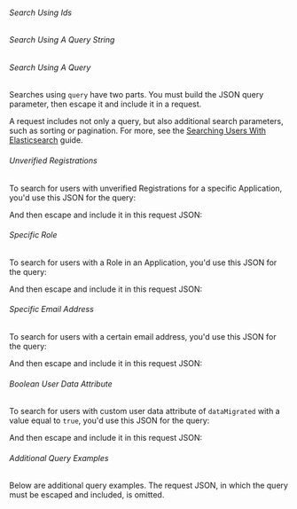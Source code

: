 
###### Search Using Ids

<JSON title="Example Request JSON searching by [field]#ids#" src="users/search-ids-request.json" />

###### Search Using A Query String

<JSON title="Example Request JSON searching by [field]#queryString# for users with an email address matching a pattern" src="users/search-queryString-email-request.json" />

<JSON title="Example Request JSON searching by [field]#queryString# for users belonging to a specific group" src="users/search-queryString-group-request.json" />

<JSON title="Example Request JSON searching by [field]#queryString# for users of a specific tenant. A global API key must be used, and you may not use the `X-FusionAuth-TenantId` header when the search parameters include `tenantId`" src="users/search-queryString-tenant-request.json" />

<JSON title="Example Request JSON searching by [field]#queryString# for active users with a certain email address without MFA enabled" src="users/search-queryString-complex-request.json" />

###### Search Using A Query

Searches using `query` have two parts. You must build the JSON <InlineField>query</InlineField> parameter, then escape it and include it in a request.

A request includes not only a query, but also additional search parameters, such as sorting or pagination. For more, see the [Searching Users With Elasticsearch](/docs/lifecycle/manage-users/search/user-search-with-elasticsearch) guide.

###### Unverified Registrations

To search for users with unverified Registrations for a specific Application, you'd use this JSON for the query:

<JSON title="Query JSON " src="users/unverified-registrations-query.json" />

And then escape and include it in this request JSON:

<JSON title="Request JSON" src="users/search-query-request.json" />

###### Specific Role

To search for users with a Role in an Application, you'd use this JSON for the query:

<JSON title="Query JSON " src="users/role-query.json" />

And then escape and include it in this request JSON:

<JSON title="Request JSON" src="users/search-role-query-request.json" />

###### Specific Email Address

To search for users with a certain email address, you'd use this JSON for the query:

<JSON title="Query JSON" src="users/search-email-address-query.json" />

And then escape and include it in this request JSON:

<JSON title="Request JSON" src="users/search-email-address-query-request.json" />

###### Boolean User Data Attribute

To search for users with custom user data attribute of `dataMigrated` with a value equal to `true`, you'd use this JSON for the query:

<JSON title="Query JSON" src="users/search-user-data-query.json" />

And then escape and include it in this request JSON:

<JSON title="Request JSON" src="users/search-user-data-query-request.json" />

###### Additional Query Examples

Below are additional <InlineField>query</InlineField> examples. The request JSON, in which the <InlineField>query</InlineField> must be escaped and included, is omitted.

<JSON title="Example JSON for the [field]#query# parameter to search for users with a price range in their registration data" src="users/search-registration-data-range-query.json" />

<JSON title="Example JSON for the [field]#query# parameter to search for users with any value for `userMigrated`" src="users/search-data-exists-query.json" />

